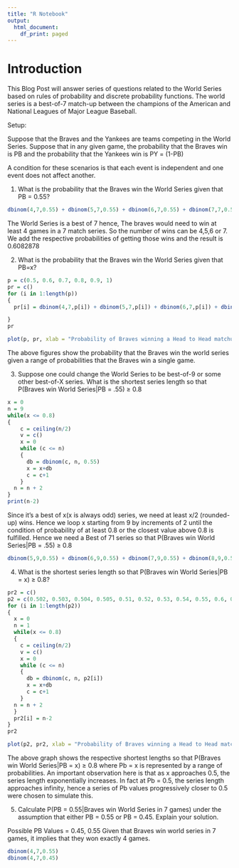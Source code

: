 ```yaml
---
title: "R Notebook"
output:
  html_document:
    df_print: paged
---
```


# Introduction 

This Blog Post will answer series of questions related to the World Series based on rules of probability and discrete probability functions. The world series is a best-of-7 match-up between the champions of the American and National Leagues of Major League Baseball.

Setup:

Suppose that the Braves and the Yankees are teams competing in the World Series.
Suppose that in any given game, the probability that the Braves win is PB and the probability that the Yankees win is PY = (1-PB)

A condition for these scenarios is that each event is independent and one event does not affect another.

1) What is the probability that the Braves win the World Series given that PB = 0.55?

```r
dbinom(4,7,0.55) + dbinom(5,7,0.55) + dbinom(6,7,0.55) + dbinom(7,7,0.55)
```
The World Series is a best of 7 hence, The braves would need to win at least 4 games in a 7 match series. So the number of wins can be 4,5,6 or 7. We add the respective probabilities of getting those wins and the result is 0.6082878

2) What is the probability that the Braves win the World Series given that PB=x? 

```r
p = c(0.5, 0.6, 0.7, 0.8, 0.9, 1)
pr = c()
for (i in 1:length(p))
{
  pr[i] = dbinom(4,7,p[i]) + dbinom(5,7,p[i]) + dbinom(6,7,p[i]) + dbinom(7,7,p[i])

}
pr
```
```r
plot(p, pr, xlab = "Probability of Braves winning a Head to Head matchup" , ylab = "Pr(Win World Series)", title = "Probability of winning the world series" , ylim = c(0.0, 1.0))
```
The above figures show the probability that the Braves win the world series given a range of probabilities that the Braves win a single game. 

3) Suppose one could change the World Series to be best-of-9 or some other best-of-X series. What is the shortest series length so that P(Braves win World Series|PB = .55) ≥ 0.8

```r
x = 0
n = 9
while(x <= 0.8)
{
    c = ceiling(n/2)
    v = c()
    x = 0
    while (c <= n)
    {
      db = dbinom(c, n, 0.55)
      x = x+db
      c = c+1
    }
  n = n + 2
}
print(n-2)

```
Since it's a best of x(x is always odd) series, we need at least x/2 (rounded-up) wins. Hence we loop x starting from 9 by increments of 2 until the condition of probability of at least 0.8 or the closest value above 0.8 is fulfilled. Hence we need a  Best of 71 series so that P(Braves win World Series|PB = .55) ≥ 0.8

```r
dbinom(5,9,0.55) + dbinom(6,9,0.55) + dbinom(7,9,0.55) + dbinom(8,9,0.55) + dbinom(9,9,0.55)
```
4) What is the shortest series length so that P(Braves win World Series|PB = x) ≥ 0.8? 

```r
pr2 = c()
p2 = c(0.502, 0.503, 0.504, 0.505, 0.51, 0.52, 0.53, 0.54, 0.55, 0.6, 0.7, 0.8, 0.9, 1)
for (i in 1:length(p2))
{
  x = 0
  n = 1
  while(x <= 0.8)
  {
    c = ceiling(n/2)
    v = c()
    x = 0
    while (c <= n)
    {
      db = dbinom(c, n, p2[i])
      x = x+db
      c = c+1
    }
  n = n + 2
  }
  pr2[i] = n-2
}
pr2
```
```r
plot(p2, pr2, xlab = "Probability of Braves winning a Head to Head matchup" , ylab = "Series Length", title = "Shortest Series so that P(Win WS given p) >= 0.8" )

```
The above graph shows the respective shortest lengths so that P(Braves win World Series|PB = x) ≥ 0.8 where Pb = x is represented by a range of probabilities. An important observation here is that as x approaches 0.5, the series length exponentially increases. In fact at Pb = 0.5, the series length approaches infinity, hence a series of Pb values progressively closer to 0.5 were chosen to simulate this. 

5) Calculate P(PB = 0.55|Braves win World Series in 7 games) under the assumption that either PB = 0.55 or PB = 0.45. Explain your solution.

Possible PB Values = 0.45, 0.55
Given that Braves win world series in 7 games, it implies that they won exactly 4 games. 
```r
dbinom(4,7,0.55)
dbinom(4,7,0.45)

```

